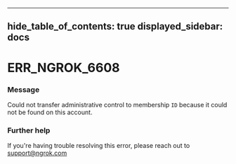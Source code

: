 

---
hide_table_of_contents: true
displayed_sidebar: docs
---


# ERR_NGROK_6608

### Message
Could not transfer administrative control to membership `ID` because it could not be found on this account.

<ErrorDetails />



### Further help
If you're having trouble resolving this error, please reach out to [support@ngrok.com](mailto:support@ngrok.com?subject=Help%20with%20ERR_NGROK_6608)

